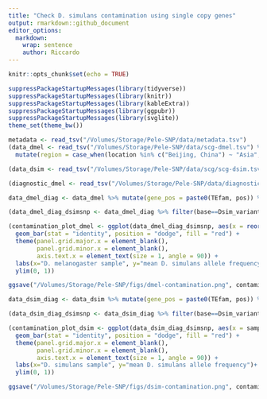 ```yaml
---
title: "Check D. simulans contamination using single copy genes"
output: rmarkdown::github_document
editor_options: 
  markdown: 
    wrap: sentence
    author: Riccardo
---
```


```r
knitr::opts_chunk$set(echo = TRUE)
```

```r
suppressPackageStartupMessages(library(tidyverse))
suppressPackageStartupMessages(library(knitr))
suppressPackageStartupMessages(library(kableExtra))
suppressPackageStartupMessages(library(ggpubr))
suppressPackageStartupMessages(library(svglite))
theme_set(theme_bw())
```

```r
metadata <- read_tsv("/Volumes/Storage/Pele-SNP/data/metadata.tsv")
(data_dmel <- read_tsv("/Volumes/Storage/Pele-SNP/data/scg-dmel.tsv") %>% mutate(sample_id = gsub(".fastq.sort.bam", "", sample_id)) %>% inner_join(metadata, by="sample_id") %>%
  mutate(region = case_when(location %in% c("Beijing, China") ~ "Asia", location %in% c("Cameroon", "Gabon", "Ethiopia", "Guinea", "Kenya", "Nigeria", "Rwanda", "South Africa", "Tanzania", "Uganda", "Zambia", "Zimbabwe") ~ "Africa", location %in% c("Canada", "Guadeloupe", "Harwich, MA, USA", "Ithaca, USA", "Providence, USA", "USA") ~ "America", location=="Tasmania, Australia" ~ "Oceania", study_id=="Chen2024" ~ "Asia", TRUE ~ "Europe")))

(data_dsim <- read_tsv("/Volumes/Storage/Pele-SNP/data/scg/scg-dsim.tsv") %>% mutate(sample_id = gsub(".fastq.sort.bam", "", sample_id)))

(diagnostic_dmel <- read_tsv("/Volumes/Storage/Pele-SNP/data/diagnostic-snps-dmel.tsv") %>% mutate(pos = pos-1) %>% mutate(gene_pos = paste0(TEfam, pos)) %>% select(-TEfam, -pos))
```

```r
data_dmel_diag <- data_dmel %>% mutate(gene_pos = paste0(TEfam, pos)) %>% filter(study_id!="Kapun2021") %>% inner_join(diagnostic_dmel, by="gene_pos") %>% mutate(A=A/cov, C=C/cov, G=G/cov, T=T/cov) %>% pivot_longer(cols = c(A, T, C, G), names_to = "base", values_to = "base_cov")

(data_dmel_diag_dsimsnp <- data_dmel_diag %>% filter(base==Dsim_variant) %>% group_by(sample_id, year) %>% dplyr::summarise(mean_sim_cov = mean(base_cov)) %>% arrange(desc(mean_sim_cov)))

(contamination_plot_dmel <- ggplot(data_dmel_diag_dsimsnp, aes(x = reorder(sample_id, year), y = mean_sim_cov)) +
  geom_bar(stat = "identity", position = "dodge", fill = "red") +
  theme(panel.grid.major.x = element_blank(),
        panel.grid.minor.x = element_blank(),
        axis.text.x = element_text(size = 1, angle = 90)) +
  labs(x="D. melanogaster sample", y="mean D. simulans allele frequency")+
  ylim(0, 1))

ggsave("/Volumes/Storage/Pele-SNP/figs/dmel-contamination.png", contamination_plot_dmel, dpi=1000)
```


```r
data_dsim_diag <- data_dsim %>% mutate(gene_pos = paste0(TEfam, pos)) %>% inner_join(diagnostic_dmel, by="gene_pos") %>% mutate(A=A/cov, C=C/cov, G=G/cov, T=T/cov) %>% pivot_longer(cols = c(A, T, C, G), names_to = "base", values_to = "base_cov")

(data_dsim_diag_dsimsnp <- data_dsim_diag %>% filter(base==Dsim_variant) %>% group_by(sample_id) %>% filter(cov>0) %>% dplyr::summarise(mean_sim_cov = mean(base_cov)) %>% arrange(desc(mean_sim_cov)))

(contamination_plot_dsim <- ggplot(data_dsim_diag_dsimsnp, aes(x = sample_id, y = mean_sim_cov)) +
  geom_bar(stat = "identity", position = "dodge", fill = "red") +
  theme(panel.grid.major.x = element_blank(),
        panel.grid.minor.x = element_blank(),
        axis.text.x = element_text(size = 1, angle = 90)) +
  labs(x="D. simulans sample", y="mean D. simulans allele frequency")+
  ylim(0, 1))

ggsave("/Volumes/Storage/Pele-SNP/figs/dsim-contamination.png", contamination_plot_dsim, dpi=1000)
```


